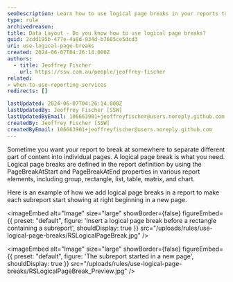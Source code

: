 ```yaml
---
seoDescription: Learn how to use logical page breaks in your reports to organize content across pages effectively
type: rule
archivedreason:
title: Data Layout - Do you know how to use logical page breaks?
guid: 2cdd195b-477e-4a8d-934d-b7605ce5dcd3
uri: use-logical-page-breaks
created: 2024-06-07T04:26:14.000Z
authors:
  - title: Jeoffrey Fischer
    url: https://ssw.com.au/people/jeoffrey-fischer
related:
- when-to-use-reporting-services
redirects: []

lastUpdated: 2024-06-07T04:26:14.000Z
lastUpdatedBy: Jeoffrey Fischer [SSW]
lastUpdatedByEmail: 106663901+jeoffreyfischer@users.noreply.github.com
createdBy: Jeoffrey Fischer [SSW]
createdByEmail: 106663901+jeoffreyfischer@users.noreply.github.com
---
```


Sometime you want your report to break at somewhere to separate different part of content into individual pages. A logical page break is what you need.
Logical page breaks are defined in the report definition by using the PageBreakAtStart and PageBreakAtEnd properties in various report elements, including group, rectangle, list, table, matrix, and chart.

Here is an example of how we add logical page breaks in a report to make each subreport start showing at right beginning in a new page.


<imageEmbed
  alt="Image"
  size="large"
  showBorder={false}
  figureEmbed={{
    preset: "default",
    figure: 'Insert a logical page break before a rectangle containing a subreport',
    shouldDisplay: true
  }}
  src="/uploads/rules/use-logical-page-breaks/RSLogicalPageBreak.jpg"
/>


<imageEmbed
  alt="Image"
  size="large"
  showBorder={false}
  figureEmbed={{
    preset: "default",
    figure: 'The subreport started in a new page',
    shouldDisplay: true
  }}
  src="/uploads/rules/use-logical-page-breaks/RSLogicalPageBreak_Preview.jpg"
/>

